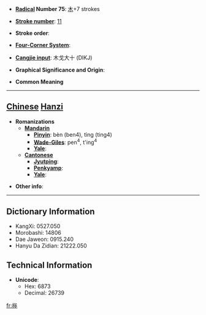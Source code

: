 * '''[[Wiktionary:Chinese radical index| Radical]] Number 75''': [[Wiktionary:Chinese radical index 木|木]]+7 strokes

* '''[[Wiktionary:Chinese total strokes index|Stroke number]]''': [[Wiktionary:Chinese total strokes index 11|11]]

* '''Stroke order''': 

* '''[[Wiktionary:Chinese four corner index|Four-Corner System]]''': 

* '''[[Wiktionary:Chinese Cangjie index|Cangjie input]]''': 木戈大十 (DIKJ)

* '''Graphical Significance and Origin''': 

* '''Common Meaning'''

----

== [[Chinese]] [[Hanzi]] ==

* '''Romanizations'''
** '''[[Mandarin]]'''
*** '''[[Pinyin]]''': bèn (ben4), tìng (ting4)
*** '''[[Wade-Giles]]''': pen<sup>4</sup>, t'ing<sup>4</sup>
*** '''[[Yale]]''': 
** '''[[Cantonese]]'''
*** '''[[Jyutping]]''':
*** '''[[Penkyamp]]''': 
*** '''[[Yale]]''': 

* '''Other info''': 

----

== Dictionary Information ==

* KangXi: 0527.050
* Morobashi: 14806
* Dae Jaweon: 0915.240
* Hanyu Da Zidian: 21222.050

== Technical Information ==

* '''Unicode''':
** Hex: 6873
** Decimal: 26739

[[fr:桳]]